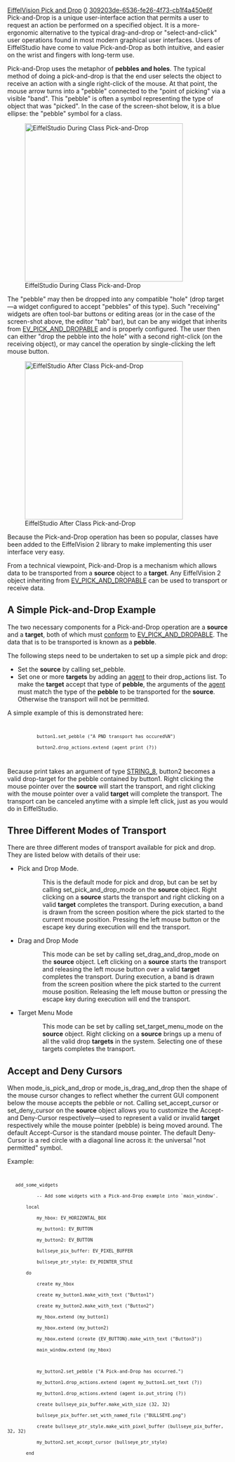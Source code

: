 [[Property:title|EiffelVision Pick and Drop]]
[[Property:weight|0]]
[[Property:uuid|309203de-6536-fe26-4f73-cb1f4a450e6f]]
Pick-and-Drop is a unique user-interface action that permits a user to request an action be performed on a specified object.  It is a more-ergonomic alternative to the typical drag-and-drop or "select-and-click" user operations found in most modern graphical user interfaces.  Users of EiffelStudio have come to value Pick-and-Drop as both intuitive, and easier on the wrist and fingers with long-term use.

Pick-and-Drop uses the metaphor of '''pebbles and holes'''.  The typical method of doing a pick-and-drop is that the end user selects the object to receive an action with a single right-click of the mouse.  At that point, the mouse arrow turns into a "pebble" connected to the "point of picking" via a visible "band".  This "pebble" is often a symbol representing the type of object that was "picked".  In the case of the screen-shot below, it is a blue ellipse:  the "pebble" symbol for a class.

[[Image:EiffelStudio during class pick and drop2|thumbnail|360px|center|EiffelStudio During Class Pick-and-Drop]]


The "pebble" may then be dropped into any compatible "hole" (drop target—a widget configured to accept "pebbles" of this type).  Such "receiving" widgets are often tool-bar buttons or editing areas (or in the case of the screen-shot above, the editor "tab" bar), but can be any widget that inherits from [[ref:libraries/vision2/reference/ev_pick_and_dropable_chart|EV_PICK_AND_DROPABLE]] and is properly configured.  The user then can either "drop the pebble into the hole" with a second right-click (on the receiving object), or may cancel the operation by single-clicking the left mouse button.

[[Image:EiffelStudio after class pick and drop2|thumbnail|360px|center|EiffelStudio After Class Pick-and-Drop]]


{{note|See [[uuid:a3789781-153b-7f4d-bb94-4bdf8923fb56|Retargeting Through Pick-and-Drop]] to see how EiffelStudio uses the Pick-and-Drop user interface.<br><br>}}


Because the Pick-and-Drop operation has been so popular, classes have been added to the EiffelVision 2 library to make implementing this user interface very easy.

From a technical viewpoint, Pick-and-Drop is a mechanism which allows data to be transported from a '''source''' object to a '''target'''. Any EiffelVision 2 object inheriting from [[ref:libraries/vision2/reference/ev_pick_and_dropable_chart|EV_PICK_AND_DROPABLE]] can be used to transport or receive data. 


==A Simple Pick-and-Drop Example==

The two necessary components for a Pick-and-Drop operation are a '''source''' and a '''target''', both of which must [[uuid:b8c10baa-4f50-adfe-a6f8-9cb56a8f1917#Conformance|conform]] to [[ref:libraries/vision2/reference/ev_pick_and_dropable_chart|EV_PICK_AND_DROPABLE]]. The data that is to be transported is known as a '''pebble'''. 

The following steps need to be undertaken to set up a simple pick and drop: 
* Set the '''source''' by calling set_pebble. 
* Set one or more '''targets''' by adding an [[ET: Agents|agent]] to their <eiffel>drop_actions</eiffel> list. To make the '''target''' accept that type of '''pebble''', the arguments of the [[ET: Agents|agent]] must match the type of the '''pebble''' to be transported for the '''source'''.  Otherwise the transport will not be permitted. 

A simple example of this is demonstrated here: 
<code>
            button1.set_pebble ("A PND transport has occured%N")
            button2.drop_actions.extend (agent print (?))
</code>

Because <eiffel>print</eiffel> takes an argument of type [[ref:libraries/base/reference/string_8_chart|STRING_8]], button2 becomes a valid drop-target for the pebble contained by button1. Right clicking the mouse pointer over the '''source''' will start the transport, and right clicking with the mouse pointer over a valid '''target''' will complete the transport. The transport can be canceled anytime with a simple left click, just as you would do in EiffelStudio. 

{{note|Any type of object can be used as the '''pebble'''.  When a transport completes, the '''pebble''' that was transported is passed as an argument to all agents in the '''target's''' <code>drop_actions</code> list to which the '''pebble''' [[uuid:b8c10baa-4f50-adfe-a6f8-9cb56a8f1917#Conformance|conforms]]. <br><br>}}


==Three Different Modes of Transport==

There are three different modes of transport available for pick and drop. They are listed below with details of their use: 
* Pick and Drop Mode. <br/>
::This is the default mode for pick and drop, but can be set by calling <eiffel>set_pick_and_drop_mode</eiffel> on the '''source''' object. Right clicking on a '''source''' starts the transport and right clicking on a valid '''target''' completes the transport. During execution, a band is drawn from the screen position where the pick started to the current mouse position. Pressing the left mouse button or the escape key during execution will end the transport. 
* Drag and Drop Mode <br/>
::This mode can be set by calling <eiffel>set_drag_and_drop_mode</eiffel> on the '''source''' object. Left clicking on a '''source''' starts the transport and releasing the left mouse button over a valid '''target''' completes the transport. During execution, a band is drawn from the screen position where the pick started to the current mouse position. Releasing the left mouse button or pressing the escape key during execution will end the transport. 
* Target Menu Mode <br/>
::This mode can be set by calling <eiffel>set_target_menu_mode</eiffel> on the '''source''' object. Right clicking on a '''source''' brings up a menu of all the valid drop '''targets''' in the system. Selecting one of these targets completes the transport. 


==Accept and Deny Cursors==

When <eiffel>mode_is_pick_and_drop</eiffel> or <eiffel>mode_is_drag_and_drop</eiffel> then the shape of the mouse cursor changes to reflect whether the current GUI component below the mouse accepts the pebble or not. Calling <eiffel>set_accept_cursor</eiffel> or  <eiffel>set_deny_cursor</eiffel> on the '''source''' object allows you to customize the Accept- and Deny-Cursor respectively—used to represent a valid or invalid '''target''' respectively while the mouse pointer (pebble) is being moved around.  The default Accept-Cursor is the standard mouse pointer.  The default Deny-Cursor is a red circle with a diagonal line across it:  the universal "not permitted" symbol.

Example:

<code>
	add_some_widgets
			-- Add some widgets with a Pick-and-Drop example into `main_window'.
		local
			my_hbox: EV_HORIZONTAL_BOX
			my_button1: EV_BUTTON
			my_button2: EV_BUTTON
			bullseye_pix_buffer: EV_PIXEL_BUFFER
			bullseye_ptr_style: EV_POINTER_STYLE
		do
			create my_hbox
			create my_button1.make_with_text ("Button1")
			create my_button2.make_with_text ("Button2")
			my_hbox.extend (my_button1)
			my_hbox.extend (my_button2)
			my_hbox.extend (create {EV_BUTTON}.make_with_text ("Button3"))
			main_window.extend (my_hbox)

			my_button2.set_pebble ("A Pick-and-Drop has occurred.")
			my_button1.drop_actions.extend (agent my_button1.set_text (?))
			my_button1.drop_actions.extend (agent io.put_string (?))
			create bullseye_pix_buffer.make_with_size (32, 32)
			bullseye_pix_buffer.set_with_named_file ("BULLSEYE.png")
			create bullseye_ptr_style.make_with_pixel_buffer (bullseye_pix_buffer, 32, 32)
			my_button2.set_accept_cursor (bullseye_ptr_style)
		end
</code>


